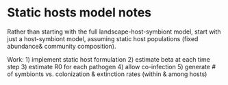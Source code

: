 Static hosts model notes
========================================================

Rather than starting with the full landscape-host-symbiont model, start with just a host-symbiont model, assuming static host populations (fixed abundance& community composition).

Work: 
1) implement static host formulation
2) estimate beta at each time step
3) estimate R0 for each pathogen
4) allow co-infection
5) generate # of symbionts vs. colonization & extinction rates (within & among hosts)
